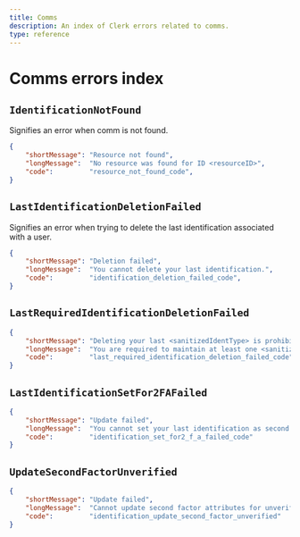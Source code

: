 ```yaml
---
title: Comms
description: An index of Clerk errors related to comms.
type: reference
---
```


# Comms errors index

## `IdentificationNotFound`

Signifies an error when comm is not found.

```json
{
    "shortMessage": "Resource not found",
    "longMessage":  "No resource was found for ID <resourceID>",
    "code":         "resource_not_found_code",
}
```

## `LastIdentificationDeletionFailed`

Signifies an error when trying to delete the last identification associated with a user.

```json
{
    "shortMessage": "Deletion failed",
    "longMessage":  "You cannot delete your last identification.",
    "code":         "identification_deletion_failed_code",
}
```

## `LastRequiredIdentificationDeletionFailed`

```json
{
    "shortMessage": "Deleting your last <sanitizedIdentType> is prohibited",
    "longMessage":  "You are required to maintain at least one <sanitizedIdentType> in your account at all times",
    "code":         "last_required_identification_deletion_failed_code",
}
```

## `LastIdentificationSetFor2FAFailed`

```json
{
    "shortMessage": "Update failed",
    "longMessage":  "You cannot set your last identification as second factor.",
    "code":         "identification_set_for2_f_a_failed_code"
}
```

## `UpdateSecondFactorUnverified`

```json
{
    "shortMessage": "Update failed",
    "longMessage":  "Cannot update second factor attributes for unverified identification",
    "code":         "identification_update_second_factor_unverified"
}
```
